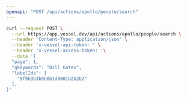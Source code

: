 ```yaml
---
openapi: "POST /api/actions/apollo/people/search"
---
```


<RequestExample>

```bash Request
curl --request POST \
  --url https://app.vessel.dev/api/actions/apollo/people/search \
  --header 'Content-Type: application/json' \
  --header 'x-vessel-api-token: ' \
  --header 'x-vessel-access-token: '\
  --data '{
  "page": 1,
  "qKeywords": "Bill Gates",
  "labelIds": [
    "5f9b3b3b9b0b1d0001b2b2b2"
  ],
}'
```

</RequestExample>
